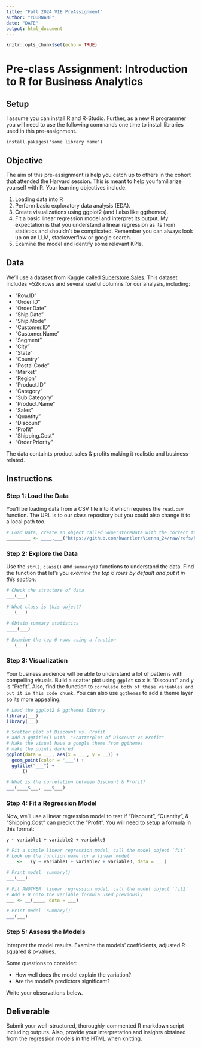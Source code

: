```yaml
---
title: "Fall 2024 VIE PreAssignment"
author: "YOURNAME"
date: "DATE"
output: html_document
---
```


```r
knitr::opts_chunk$set(echo = TRUE)
```

# Pre-class Assignment: Introduction to R for Business Analytics

## Setup

I assume you can install R and R-Studio.  Further, as a new R programmer you will need to use the following commands one time to install libraries used in this pre-assignment.

`install.pakages('some library name')`

## Objective

The aim of this pre-assignment is help you catch up to others in the cohort that attended the Harvard session.  This is meant to help you familiarize yourself with R. Your learning objectives include:

1. Loading data into R 
2. Perform basic exploratory data analysis (EDA).
3. Create visualizations using ggplot2 (and I also like ggthemes).
4. Fit a basic linear regression model and interpret its output.  My expectation is that you understand a linear regression as its from statistics and shouldn't be complicated.  Remember you can always look up on an LLM, stackoverflow or google search.
5. Examine the model and identify some relevant KPIs.

## Data

We'll use a dataset from Kaggle called [Superstore Sales](https://www.kaggle.com/jr2ngb/superstore-data). 
This dataset includes ~52k rows and several useful columns for our analysis, including:

- "Row.ID"         
- "Order.ID"  
- "Order.Date"     
- "Ship.Date"
- "Ship.Mode"     
- "Customer.ID" 
- "Customer.Name" 
- "Segment"
- "City"  
- "State"         
- "Country"
- "Postal.Code"    
- "Market"   
- "Region" 
- "Product.ID"    
- "Category" 
- "Sub.Category"
- "Product.Name"
- "Sales"
- "Quantity"      
- "Discount" 
- "Profit" 
- "Shipping.Cost"
- "Order.Priority"

The data containts product sales & profits making it realistic and business-related.

## Instructions

### Step 1: Load the Data

You'll be loading data from a CSV file into R which requires the `read.csv` function.  The URL is to our class repository but you could also change it to a local path too.

```r
# Load Data, create an object called SuperstoreData with the correct table reading function
_________ <- ____.___("https://github.com/kwartler/Vienna_24/raw/refs/heads/main/Fall_2024/preAssignment/advanced/superstore_dataset2011-2015.csv")
```

### Step 2: Explore the Data

Use the `str()`, `class()` and `summary()` functions to understand the data.  Find the function that let's you *examine the top 6 rows by default and put it in this section*.

```r
# Check the structure of data
___(___)

# What class is this object?
___(___)

# Obtain summary statistics 
____(___)

# Examine the top 6 rows using a function
___(___)
```

### Step 3: Visualization

Your business audience will be able to understand a lot of patterns with compelling visuals.  Build a scatter plot using `ggplot` so x is "Discount" and y is "Profit".  Also, find the function to `correlate both of these variables and put it in this code chunk`.  You can also use `ggthemes` to add a theme layer so its more appealing.

```r
# Load the ggplot2 & ggthemes library
library(___)
library(___)

# Scatter plot of Discount vs. Profit
# add a ggtitle() with  "Scatterplot of Discount vs Profit"
# Make the visual have a google theme from ggthemes
# make the points darkred
ggplot(data = ___, aes(x = ___, y = __)) +
  geom_point(color = '___') +
  ggtitle("___") +
  ____()

# What is the correlation between Discount & Profit?
___(____$___, ___$___)
```

### Step 4: Fit a Regression Model

Now, we'll use a linear regression model to test if "Discount", "Quantity", & "Shipping.Cost" can predict the "Profit". You will need to setup a formula in this format:

`y ~ variable1 + variable2 + variable3`

```r
# Fit a simple linear regression model, call the model object `fit`
# Look up the function name for a linear model
___ <- __(y ~ variable1 + variable2 + variable3, data = ___)

# Print model `summary()`
___(___)

# Fit ANOTHER  linear regression model, call the model object `fit2`
# Add + 0 onto the variable formula used previously
___ <- __(____, data = ___)

# Print model `summary()`
___(___)

```

### Step 5: Assess the Models

Interpret the model results. Examine the models' coefficients, adjusted R-squared &  p-values. 

Some questions to consider:

- How well does the model explain the variation?
- Are the model's predictors significant? 

Write your observations below.

## Deliverable

Submit your well-structured, thoroughly-commented R markdown script including outputs. Also, provide your interpretation and insights obtained from the regression models in the HTML when knitting.